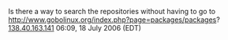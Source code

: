 Is there a way to search the repositories without having to go to http://www.gobolinux.org/index.php?page=packages/packages?[[User:138.40.163.141|138.40.163.141]] 06:09, 18 July 2006 (EDT)